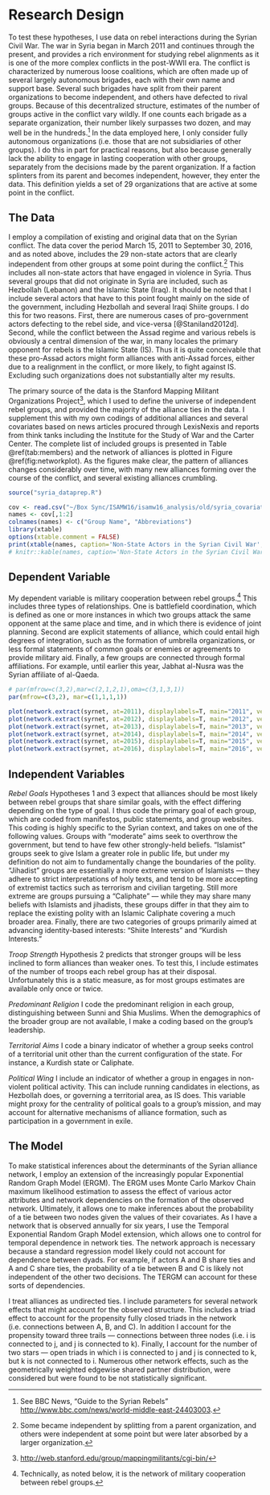 # Research Design

To test these hypotheses, I use data on rebel interactions during the Syrian Civil War. The war in Syria began in March 2011 and continues through the present, and provides a rich environment for studying rebel alignments as it is one of the more complex conflicts in the post-WWII era. The conflict is characterized by numerous loose coalitions, which are often made up of several largely autonomous brigades, each with their own name and support base. Several such brigades have split from their parent organizations to become independent, and others have defected to rival groups. Because of this decentralized structure, estimates of the number of groups active in the conflict vary wildly. If one counts each brigade as a separate organization, their number likely surpasses two dozen, and may well be in the hundreds.^[See BBC News, "Guide to the Syrian Rebels" [http://www.bbc.com/news/world-middle-east-24403003](http://www.bbc.com/news/world-middle-east-24403003).] In the data employed here, I only consider fully autonomous organizations (i.e. those that are not subsidiaries of other groups). I do this in part for practical reasons, but also because generally lack the ability to engage in lasting cooperation with other groups, separately from the decisions made by the parent organization. If a faction splinters from its parent and becomes independent, however, they enter the data. This definition yields a set of 29 organizations that are active at some point in the conflict.

## The Data

I employ a compilation of existing and original data that on the Syrian conflict. The data cover the period March 15, 2011 to September 30, 2016, and as noted above, includes the 29 non-state actors that are clearly independent from other groups at some point during the conflict.^[Some became independent by splitting from a parent organization, and others were independent at some point but were later absorbed by a larger organization.] This includes all non-state actors that have engaged in violence in Syria. Thus several groups that did not originate in Syria are included, such as Hezbollah (Lebanon) and the Islamic State (Iraq). It should be noted that I include several actors that have to this point fought mainly on the side of the government, including Hezbollah and several Iraqi Shiite groups. I do this for two reasons. First, there are numerous cases of pro-government actors defecting to the rebel side, and vice-versa [@Staniland2012d]. Second, while the conflict between the Assad regime and various rebels is obviously a central dimension of the war, in many locales the primary opponent for rebels is the Islamic State (IS). Thus it is quite conceivable that these pro-Assad actors might form alliances with anti-Assad forces, either due to a realignment in the conflict, or more likely, to fight against IS. Excluding such organizations does not substantially alter my results.

The primary source of the data is the Stanford Mapping Militant Organizations Project^[[http://web.stanford.edu/group/mappingmilitants/cgi-bin/](http://web.stanford.edu/group/mappingmilitants/cgi-bin/)], which I used to define the universe of independent rebel groups, and provided the majority of the alliance ties in the data. I supplement this with my own codings of additional alliances and several covariates based on news articles procured through LexisNexis and reports from think tanks including the Institute for the Study of War and the Carter Center. The complete list of included groups is presented in Table \@ref(tab:members) and the network of alliances is plotted in Figure \@ref(fig:networkplot). As the figures make clear, the pattern of alliances changes considerably over time, with many new alliances forming over the course of the conflict, and several existing alliances crumbling.

```r
source("syria_dataprep.R")
```

```r
cov <- read.csv("~/Box Sync/ISAMW16/isamw16_analysis/old/syria_covariates.csv")
names <- cov[,1:2]
colnames(names) <- c("Group Name", "Abbreviations")
library(xtable)
options(xtable.comment = FALSE)
print(xtable(names, caption='Non-State Actors in the Syrian Civil War', label="tab:members"), include.rownames=F)
# knitr::kable(names, caption='Non-State Actors in the Syrian Civil War')
```

## Dependent Variable

My dependent variable is military cooperation between rebel groups.^[Technically, as noted below, it is the network of military cooperation between rebel groups.] This includes three types of relationships. One is battlefield coordination, which is defined as one or more instances in which two groups attack the same opponent at the same place and time, and in which there is evidence of joint planning. Second are explicit statements of alliance, which could entail high degrees of integration, such as the formation of umbrella organizations, or less formal statements of common goals or enemies or agreements to provide military aid. Finally, a few groups are connected through formal affiliations. For example, until earlier this year, Jabhat al-Nusra was the Syrian affiliate of al-Qaeda.

```r
# par(mfrow=c(3,2),mar=c(2,1,2,1),oma=c(3,1,3,1))
par(mfrow=c(3,2), mar=c(1,1,1,1))

plot(network.extract(syrnet, at=2011), displaylabels=T, main="2011", vertex.cex=1.5, edge.col="grey75", vertex.col="steelblue", edge.lwd=3, pad=3)
plot(network.extract(syrnet, at=2012), displaylabels=T, main="2012", vertex.cex=1.5, edge.col="grey75", vertex.col="steelblue", edge.lwd=3, pad=3)
plot(network.extract(syrnet, at=2013), displaylabels=T, main="2013", vertex.cex=1.5, edge.col="grey75", vertex.col="steelblue", edge.lwd=3, pad=3)
plot(network.extract(syrnet, at=2014), displaylabels=T, main="2014", vertex.cex=1.5, edge.col="grey75", vertex.col="steelblue", edge.lwd=3, pad=3)
plot(network.extract(syrnet, at=2015), displaylabels=T, main="2015", vertex.cex=1.5, edge.col="grey75", vertex.col="steelblue", edge.lwd=3, pad=3)
plot(network.extract(syrnet, at=2016), displaylabels=T, main="2016", vertex.cex=1.5, edge.col="grey75", vertex.col="steelblue", edge.lwd=3, pad=3)
```

## Independent Variables

*Rebel Goals* Hypotheses 1 and 3 expect that alliances should be most likely between rebel groups that share similar goals, with the effect differing depending on the type of goal. I thus code the primary goal of each group, which are coded from manifestos, public statements, and group websites. This coding is highly specific to the Syrian context, and takes on one of the following values. Groups with "moderate" aims seek to overthrow the government, but tend to have few other strongly-held beliefs. "Islamist" groups seek to give Islam a greater role in public life, but under my definition do not aim to fundamentally change the boundaries of the polity. "Jihadist" groups are essentially a more extreme version of Islamists --- they adhere to strict interpretations of holy texts, and tend to be more accepting of extremist tactics such as terrorism and civilian targeting. Still more extreme are groups pursuing a "Caliphate" --- while they may share many beliefs with Islamists and jihadists, these groups differ in that they aim to replace the existing polity with an Islamic Caliphate covering a much broader area. Finally, there are two categories of groups primarily aimed at advancing identity-based interests: "Shiite Interests" and "Kurdish Interests."

*Troop Strength* Hypothesis 2 predicts that stronger groups will be less inclined to form alliances than weaker ones. To test this, I include estimates of the number of troops each rebel group has at their disposal. Unfortunately this is a static measure, as for most groups estimates are available only once or twice.

*Predominant Religion* I code the predominant religion in each group, distinguishing between Sunni and Shia Muslims. When the demographics of the broader group are not available, I make a coding based on the group's leadership.

*Territorial Aims* I code a binary indicator of whether a group seeks control of a territorial unit other than the current configuration of the state. For instance, a Kurdish state or Caliphate.

*Political Wing* I include an indicator of whether a group in engages in non-violent political activity. This can include running candidates in elections, as Hezbollah does, or governing a territorial area, as IS does. This variable might proxy for the centrality of political goals to a group's mission, and may account for alternative mechanisms of alliance formation, such as participation in a government in exile.

## The Model

To make statistical inferences about the determinants of the Syrian alliance network, I employ an extension of the increasingly popular Exponential Random Graph Model (ERGM). The ERGM uses Monte Carlo Markov Chain maximum likelihood estimation to assess the effect of various actor attributes and network dependencies on the formation of the observed network. Ultimately, it allows one to make inferences about the probability of a tie between two nodes given the values of their covariates. As I have a network that is observed annually for six years, I use the Temporal Exponential Random Graph Model extension, which allows one to control for temporal dependence in network ties. The network approach is necessary because a standard regression model likely could not account for dependence between dyads. For example, if actors A and B share ties and A and C share ties, the probability of a tie between B and C is likely not independent of the other two decisions. The TERGM can account for these sorts of dependencies.

I treat alliances as undirected ties. I include parameters for several network effects that might account for the observed structure. This includes a triad effect to account for the propensity fully closed triads in the network (i.e. connections between A, B, and C). In addition I account for the propensity toward three trails --- connections between three nodes (i.e. i is connected to j, and j is connected to k). Finally, I account for the number of two stars --- open triads in which i is connected to j and j is connected to k, but k is not connected to i. Numerous other network effects, such as the geometrically weighted edgewise shared partner distribution, were considered but were found to be not statistically significant.
